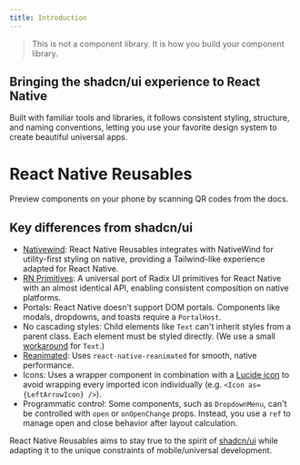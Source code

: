 ```yaml
---
title: Introduction
---
```



<blockquote cite="https://ui.shadcn.com/docs" className='text-fd-muted-foreground font-normal -mt-2'>
This is not a component library. It is how you build your component library.
</blockquote>

## Bringing the shadcn/ui experience to React Native

Built with familiar tools and libraries, it follows consistent styling, structure, and naming conventions, letting you use your favorite design system to create beautiful universal apps.


<div className="bg-card flex flex-col-reverse items-center justify-between gap-6 sm:gap-8 rounded-xl border p-12 shadow-sm lg:flex-row lg:p-14 not-prose my-12">
  <div className="flex max-w-[25.5rem] flex-col items-center justify-center gap-8 lg:items-start">
    <div>
      <h1 className="pb-1 text-center text-3xl font-medium lg:text-left lg:text-4xl">React Native Reusables</h1>
      <p className="text-muted-foreground text-center text-base lg:text-left">Preview components on your phone by scanning QR codes from the docs.</p>
    </div>
    <div className="flex gap-2 lg:gap-3">
      <AppStoreButton />
      <PlayStoreButton />
    </div>
  </div>
  <div className="flex items-center justify-center ">
    <div className="border-border/0 dark:border-border flex items-center justify-center rounded-3xl border bg-black p-4 shadow-md md:rounded-[2.5rem] md:p-6">
      <RnrIcon className="size-16 text-white md:size-32" pathClassName="stroke-1" />
    </div>
  </div>
</div>


## Key differences from shadcn/ui

- <a href='https://www.nativewind.dev' target='_blank' rel='noreferrer' className='font-medium underline underline-offset-4 decoration-fd-muted-foreground/0 hover:decoration-fd-muted-foreground'>Nativewind</a>: React Native Reusables integrates with NativeWind for utility-first styling on native, providing a Tailwind-like experience adapted for React Native.
- <a href='https://rnprimitives.com' target='_blank' rel='noreferrer' className='font-medium underline underline-offset-4 decoration-fd-muted-foreground/0 hover:decoration-fd-muted-foreground'>RN Primitives</a>: A universal port of Radix UI primitives for React Native with an almost identical API, enabling consistent composition on native platforms.
- <span className='font-medium'>Portals</span>: React Native doesn't support DOM portals. Components like modals, dropdowns, and toasts require a `PortalHost`.
- <span className='font-medium'>No cascading styles</span>: Child elements like `Text` can't inherit styles from a parent class. Each element must be styled directly. (We use a small [workaround](/docs/components/text#inheritance-system) for `Text`.) 
- <a href='https://docs.swmansion.com/react-native-reanimated' target='_blank' rel='noreferrer' className='font-medium underline underline-offset-4 decoration-fd-muted-foreground/0 hover:decoration-fd-muted-foreground'>Reanimated</a>: Uses `react-native-reanimated` for smooth, native performance.
- <span className='font-medium'>Icons</span>: Uses a wrapper component in combination with a <a href='https://lucide.dev/guide/packages/lucide-react-native' target='_blank' rel='noreferrer' className='underline underline-offset-4 decoration-fd-muted-foreground/0 hover:decoration-fd-muted-foreground'>Lucide icon</a> to avoid wrapping every imported icon individually (e.g. `<Icon as={LeftArrowIcon} />`).
- <span className='font-medium'>Programmatic control</span>: Some components, such as `DropdownMenu`, can't be controlled with `open` or `onOpenChange` props. Instead, you use a `ref` to manage open and close behavior after layout calculation.

<div className='h-2' />

React Native Reusables aims to stay true to the spirit of <a href='https://ui.shadcn.com' target='_blank' rel='noreferrer' className='underline underline-offset-4 decoration-fd-muted-foreground/0 hover:decoration-fd-muted-foreground'>shadcn/ui</a> while adapting it to the unique constraints of mobile/universal development.

